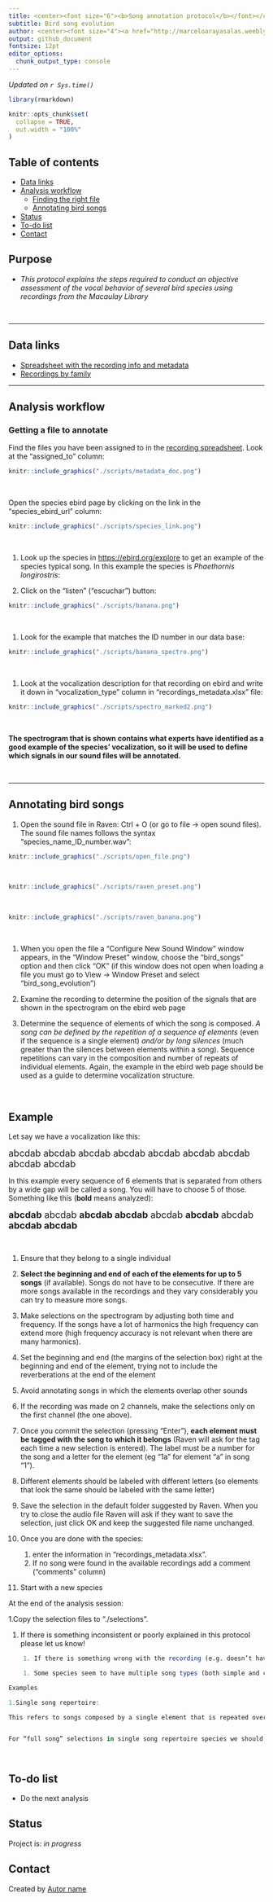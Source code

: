 ```yaml
---
title: <center><font size="6"><b>Song annotation protocol</b></font></center>
subtitle: Bird song evolution
author: <center><font size="4"><a href="http://marceloarayasalas.weebly.com/">Marcelo Araya-Salas, PhD</a></font></center><br>
output: github_document
fontsize: 12pt 
editor_options: 
  chunk_output_type: console
---
```



*Updated on `r Sys.time()`*

<!-- README.md is generated from README.Rmd. Please edit that file -->

```r

library(rmarkdown)

knitr::opts_chunk$set(
  collapse = TRUE,
  out.width = "100%"
)

```


## Table of contents
* [Data links](#data-links)
* [Analysis workflow](#analysis-workflow)
    * [Finding the right file](#finding-the-right-file)
    * [Annotating bird songs](#annotating-bird-songs)
* [Status](#status)
* [To-do list](#to-do-list)
* [Contact](#contact)


## Purpose

- *This protocol explains the steps required to conduct an objective assessment of the vocal behavior of several bird species using recordings from the Macaulay Library*

&nbsp;

--- 

## Data links

- [Spreadsheet with the recording info and metadata](https://docs.google.com/spreadsheets/d/16ukhyf37hm13f1FXB2JQ-tCfHoxXy2qj_TX2xWvTVu8/edit?usp=sharing) 
- [Recordings by family](https://6f33fa7f78ea46e2aaca-my.sharepoint.com/:f:/g/personal/marcelo_araya_ucr_ac_cr/EoaMWjKcnuZEuStxMx6Ck2YB4pLLQZSS-sdEMyayZbTs8g?e=y9zuIA)


---

## Analysis workflow

### Getting a file to annotate

Find the files you have been assigned to in the [recording spreadsheet](https://docs.google.com/spreadsheets/d/16ukhyf37hm13f1FXB2JQ-tCfHoxXy2qj_TX2xWvTVu8/edit?usp=sharing). Look at the "assigned_to" column:

```r

knitr::include_graphics("./scripts/metadata_doc.png")

```
&nbsp;

Open the species ebird page by clicking on the link in the "species_ebird_url"  column:

```r

knitr::include_graphics("./scripts/species_link.png")

```
&nbsp;

1. Look up the species in [https://ebird.org/explore](https://ebird.org/explore) to get an example of the species typical song. In this example the species is *Phaethornis longirostris*:


1. Click on  the "listen" ("escuchar") button:

```r

knitr::include_graphics("./scripts/banana.png")

```
&nbsp;

1. Look for the example that matches the ID number in our data base:

```r

knitr::include_graphics("./scripts/banana_spectro.png")

```
&nbsp;

1. Look at the vocalization description for that recording on ebird and write it down in “vocalization_type” column in “recordings_metadata.xlsx” file:

```r

knitr::include_graphics("./scripts/spectro_marked2.png")

```
&nbsp;


**The spectrogram that is shown contains what experts have identified as a good example of the species' vocalization, so it will be used to define which signals in our sound files will be annotated.**

&nbsp;

---

## Annotating bird songs


1. Open the sound file in Raven: Ctrl + O (or go to file → open sound files). The sound file names follows the syntax "species_name_ID_number.wav":



```r

knitr::include_graphics("./scripts/open_file.png")

```
&nbsp;



```r

knitr::include_graphics("./scripts/raven_preset.png")

```
&nbsp;

```r

knitr::include_graphics("./scripts/raven_banana.png")

```
&nbsp;


1. When you open the file a "Configure New Sound Window" window appears, in the "Window Preset" window, choose the "bird_songs" option and then click "OK" (if this window does not open when loading a file you must go to View → Window Preset and select "bird_song_evolution")

1. Examine the recording to determine the position of the signals that are shown in the spectrogram on the ebird web page

1. Determine the sequence of elements of which the song is composed. *A song can be defined by the repetition of a sequence of elements* (even if the sequence is a single element) *and/or by long silences* (much greater than the silences between elements within a song). Sequence repetitions can vary in the composition and number of repeats of individual elements. Again, the example in the ebird web page should be used as a guide to determine vocalization structure.


&nbsp;

<div class="alert alert-info">
## Example

Let say we have a vocalization like this:           

<font size="4">abcdab    abcdab   abcdab  abcdab   abcdab  abcdab        abcdab     abcdab   abcdab</font>

In this example every sequence of 6 elements that is separated from others by a wide gap will be called a song. You will have to choose 5 of those. Something like this (**bold** means analyzed):

<font size="4">**abcdab**    abcdab   **abcdab  abcdab**   abcdab  **abcdab**      abcdab     **abcdab   abcdab**
</font>

</div>

&nbsp;

1. Ensure that they belong to a single individual

1. **Select the beginning and end of each of the elements for up to 5 songs** (if available). Songs do not have to be consecutive. If there are more songs available in the recordings and they vary considerably you can try to measure more songs.

1. Make selections on the spectrogram by adjusting both time and frequency. If the songs have a lot of harmonics the high frequency can extend more (high frequency accuracy is not relevant when there are many harmonics).

1. Set the beginning and end (the margins of the selection box) right at the beginning and end of the element, trying not to include the reverberations at the end of the element

1. Avoid annotating songs in which the elements overlap other sounds

1. If the recording was made on 2 channels, make the selections only on the first channel (the one above).

1. Once you commit the selection (pressing “Enter”), **each element must be tagged with the song to which it belongs** (Raven will ask for the tag each time a new selection is entered). The label must be a number for the song and a letter for the element (eg "1a" for element "a" in song "1"). 

1. Different elements should be labeled with different letters (so elements that look the same should be labeled with the same letter)

1. Save the selection in the default folder suggested by Raven. When you try to close the audio file Raven will ask if they want to save the selection, just click OK and keep the suggested file name unchanged.


1. Once you are done with the species:
    1. enter the information in "recordings_metadata.xlsx".
    1. If no song were found in the available recordings add a comment ("comments" column)

5. Start with a new species


At the end of the analysis session:

1.Copy the selection files to "./selections". 

1. If there is something inconsistent or poorly explained in this protocol please let us know!





```r

    1. If there is something wrong with the recording (e.g. doesn’t have vocalizations too noisy, or the file was not found, etc) add the information to the “comments” column in "recordings_metadata.xlsx".

    1. Some species seem to have multiple song types (both simple and complex songs). If this seems to be the case it’s most important that the complex songs are selected. 

Examples

1.Single song repertoire: 

This refers to songs composed by a single element that is repeated over and over again. In this case each sound represents an element and a song and should be labeled 1a, 2a, 3a, etc:


For “full song” selections in single song repertoire species we should include several elements (ideally 5) in the same selection box.




```


## To-do list

* Do the next analysis

## Status
Project is: _in progress_

## Contact
Created by [Autor name](website_URL)
